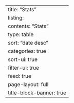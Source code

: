 ---
title: "Stats"
listing:
  contents: "Stats"
  type: table
  sort: "date desc"
  categories: true
  sort-ui: true
  filter-ui: true
  feed: true
page-layout: full
title-block-banner: true
---
